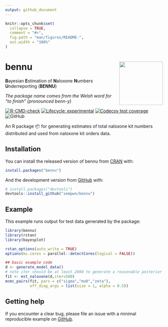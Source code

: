 ```yaml
---
output: github_document
---
```


<!-- README.md is generated from README.Rmd. Please edit that file -->

```r
knitr::opts_chunk$set(
  collapse = TRUE,
  comment = "#>",
  fig.path = "man/figures/README-",
  out.width = "100%"
)
```

# bennu <img src="man/figures/logo.png" align="right" height="139" />

**B**ayesian **E**stimation of **N**aloxone **N**umbers **U**nderreporting (**BENNU**)

*The package name comes from the Welsh word for "to finish" (pronounced benn-y)*

  <!-- badges: start -->
  [![R-CMD-check](https://github.com/sempwn/bennu/actions/workflows/R-CMD-check.yaml/badge.svg)](https://github.com/sempwn/bennu/actions/workflows/R-CMD-check.yaml)
   [![Lifecycle: experimental](https://img.shields.io/badge/lifecycle-experimental-orange.svg)](https://lifecycle.r-lib.org/articles/stages.html#experimental)
     [![Codecov test coverage](https://codecov.io/gh/sempwn/bennu/branch/main/graph/badge.svg)](https://app.codecov.io/gh/sempwn/bennu?branch=main)
   ![GitHub](https://img.shields.io/github/license/sempwn/bennu?style=plastic)
  <!-- badges: end -->


An R package 📦 for generating estimates of total naloxone kit numbers distributed and used from naloxone kit orders data.

## Installation

You can install the released version of bennu from [CRAN](https://CRAN.R-project.org) with:

``` r
install.packages("bennu")
```

And the development version from [GitHub](https://github.com/) with:

``` r
# install.packages("devtools")
devtools::install_github("sempwn/bennu")
```
## Example

This example runs output for test data generated by the package:

```r
library(bennu)
library(rstan)
library(bayesplot)

rstan_options(auto_write = TRUE)
options(mc.cores = parallel::detectCores(logical = FALSE))

## basic example code
d <- generate_model_data()
# note iter should be at least 2000 to generate a reasonable posterior sample
fit <- est_naloxone(d,iter=500)
mcmc_pairs(fit, pars = c("sigma","mu0","zeta"),
           off_diag_args = list(size = 1, alpha = 0.5))
```

## Getting help

If you encounter a clear bug, please file an issue with a minimal reproducible example on [GitHub](https://github.com/sempwn/bennu/issues). 


